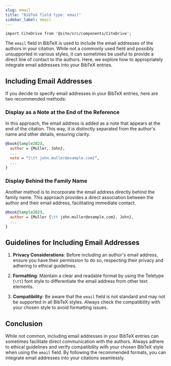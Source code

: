 ```yaml
---
slug: email
title: "BibTeX field type: email"
sidebar_label: email
---
```


```mdx-code-block
import CiteDrive from '@site/src/components/CiteDrive';
```

The `email` field in BibTeX is used to include the email addresses of the authors in your citation. While not a commonly used field and possibly unsupported in various styles, it can sometimes be useful to provide a direct line of contact to the authors. Here, we explore how to appropriately integrate email addresses into your BibTeX entries.

<CiteDrive />

## Including Email Addresses

If you decide to specify email addresses in your BibTeX entries, here are two recommended methods:

### Display as a Note at the End of the Reference

In this approach, the email address is added as a note that appears at the end of the citation. This way, it is distinctly separated from the author's name and other details, ensuring clarity.

```bibtex
@book{Sample2023,
  author = {Muller, John},
  ...
  note = "{\tt john.muller@example.com}",
  ...
}
```

### Display Behind the Family Name

Another method is to incorporate the email address directly behind the family name. This approach provides a direct association between the author and their email address, facilitating immediate contact.

```bibtex
@book{Sample2023,
  author = {Muller {\tt john.muller@example.com}, John},
  ...
}
```

## Guidelines for Including Email Addresses

1. **Privacy Considerations**: Before including an author's email address, ensure you have their permission to do so, respecting their privacy and adhering to ethical guidelines.
    
2. **Formatting**: Maintain a clear and readable format by using the Teletype (`\tt`) font style to differentiate the email address from other text elements.
    
3. **Compatibility**: Be aware that the `email` field is not standard and may not be supported in all BibTeX styles. Always check the compatibility with your chosen style to avoid formatting issues.
    

## Conclusion

While not common, including email addresses in your BibTeX entries can sometimes facilitate direct communication with the authors. Always adhere to ethical guidelines and verify compatibility with your chosen BibTeX style when using the `email` field. By following the recommended formats, you can integrate email addresses into your citations seamlessly.